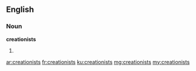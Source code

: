 ==English==

===Noun===
'''creationists'''

# {{plural of|creationist}}

[[ar:creationists]]
[[fr:creationists]]
[[ku:creationists]]
[[mg:creationists]]
[[my:creationists]]
